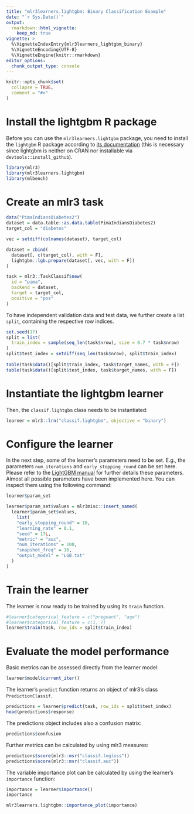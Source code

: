 ```yaml
---
title: "mlr3learners.lightgbm: Binary Classification Example"
date: "`r Sys.Date()`"
output:
  rmarkdown::html_vignette:
    keep_md: true
vignette: >
  %\VignetteIndexEntry{mlr3learners_lightgbm_binary}
  %\VignetteEncoding{UTF-8}
  %\VignetteEngine{knitr::rmarkdown}
editor_options: 
  chunk_output_type: console
---
```


```r
knitr::opts_chunk$set(
  collapse = TRUE,
  comment = "#>"
)
```

# Install the lightgbm R package

Before you can use the `mlr3learners.lightgbm` package, you need to install the `lightgbm` R package according to [its documentation](https://github.com/microsoft/LightGBM/blob/master/R-package/README.md) (this is necessary since lightgbm is neither on CRAN nor installable via `devtools::install_github`).

```r
library(mlr3)
library(mlr3learners.lightgbm)
library(mlbench)
```

# Create an mlr3 task

```r
data("PimaIndiansDiabetes2")
dataset = data.table::as.data.table(PimaIndiansDiabetes2)
target_col = "diabetes"

vec = setdiff(colnames(dataset), target_col)

dataset = cbind(
  dataset[, c(target_col), with = F],
  lightgbm::lgb.prepare(dataset[, vec, with = F])
)

task = mlr3::TaskClassif$new(
  id = "pima",
  backend = dataset,
  target = target_col,
  positive = "pos"
)
```

To have independent validation data and test data, we further create a list `split`, containing the respective row indices.

```r
set.seed(17)
split = list(
  train_index = sample(seq_len(task$nrow), size = 0.7 * task$nrow)
)
split$test_index = setdiff(seq_len(task$nrow), split$train_index)
                            
table(task$data()[split$train_index, task$target_names, with = F])
table(task$data()[split$test_index, task$target_names, with = F])
```

# Instantiate the lightgbm learner 

Then, the `classif.lightgbm` class needs to be instantiated: 

```r
learner = mlr3::lrn("classif.lightgbm", objective = "binary")
```

# Configure the learner 

In the next step, some of the learner's parameters need to be set. E.g., the parameters `num_iterations` and `early_stopping_round` can be set here. Please refer to the [LightGBM manual](https://lightgbm.readthedocs.io) for further details these parameters. Almost all possible parameters have been implemented here. You can inspect them using the following command: 

```r
learner$param_set
```

```r
learner$param_set$values = mlr3misc::insert_named(
  learner$param_set$values,
    list(
    "early_stopping_round" = 10,
    "learning_rate" = 0.1,
    "seed" = 17L,
    "metric" = "auc",
    "num_iterations" = 100,
    "snapshot_freq" = 10,
    "output_model" = "LGB.txt"
  )
)
```

# Train the learner 

The learner is now ready to be trained by using its `train` function. 

```r
#learner$categorical_feature = c("pregnant", "age")
#learner$categorical_feature = c(1, 7)
learner$train(task, row_ids = split$train_index)
```

# Evaluate the model performance 

Basic metrics can be assessed directly from the learner model: 

```r
learner$model$current_iter()
```

The learner's `predict` function returns an object of mlr3's class `PredictionClassif`. 

```r
predictions = learner$predict(task, row_ids = split$test_index)
head(predictions$response)
```

The predictions object includes also a confusion matrix:

```r
predictions$confusion
```

Further metrics can be calculated by using mlr3 measures:

```r
predictions$score(mlr3::msr("classif.logloss"))
predictions$score(mlr3::msr("classif.auc"))
```

The variable importance plot can be calculated by using the learner's `importance` function:

```r
importance = learner$importance()
importance

mlr3learners.lightgbm::importance_plot(importance)
```
